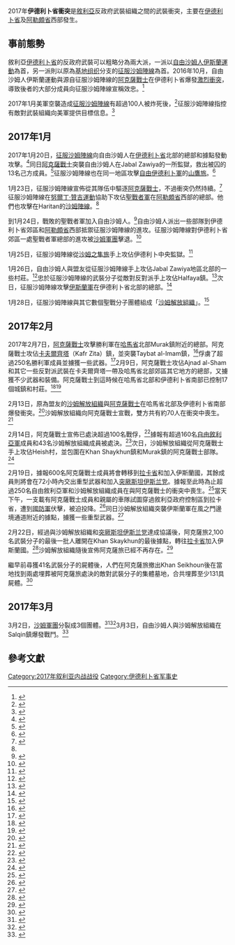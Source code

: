 {{NoteTA
|1=zh-cn:基地组织;zh-tw:蓋達組織;zh-hk:基地組織;
}}
{{Infobox military conflict
| conflict    = 2017年伊德利卜省衝突
| width       = 420px
| partof      = [[叙利亚内战|叙利亚内战]]
| image       = [[File:FSA_vs_JFS_conflicts_in_January_2017.png|320px]]
| caption     = [[伊德利卜省|伊德利卜省]]及[[阿勒頗省|阿勒頗省]]西部形勢圖
| date        = 2017年1月20日－3月9日<br/>（1個月又17天）
| place       = 敘利亞[[伊德利卜省|伊德利卜省]]、[[阿勒頗省|阿勒頗省]]西部、[[哈馬省|哈馬省]]北部
| territory   = 
| result      = 沙姆解放組織勝利

| combatant1  = {{flagicon image|Flag of Ahrar ash-Sham.svg}} '''[[自由沙姆人伊斯蘭運動|自由沙姆人伊斯蘭運動]]'''（AAS）<br/>
{{Link-en|沙姆之隼旅|Suqour al-Sham Brigade}}<small>（2017年1月26日起併入AAS）</small><br/>
[[沙姆軍團|沙姆軍團]]<small>（後來分裂為3個團體）</small><ref>{{cite web|url=https://www.theguardian.com/world/2017/jan/24/syria-talks-astana-russia-turkey-iran-ceasefire|title=Sponsors of Syria talks in Astana strike deal to protect fragile ceasefire|first=Patrick|last=Wintour|date=2017-01-24|publisher=|work=The Guardian|accessdate=2017-03-15|archive-date=2019-04-29|archive-url=https://web.archive.org/web/20190429073730/https://www.theguardian.com/world/2017/jan/24/syria-talks-astana-russia-turkey-iran-ceasefire|dead-url=no}}</ref><ref>{{cite web|url=https://twitter.com/Charles_Lister/status/823711463063900161|title=Charles Lister on Twitter|publisher=|accessdate=2017-03-15|archive-date=2017-02-23|archive-url=https://web.archive.org/web/20170223084537/https://twitter.com/charles_lister/status/823711463063900161|dead-url=no}}</ref><ref>{{cite web|url=https://www.almasdarnews.com/article/faylaq-al-sham-ground-descend-into-bitter-civil-war-in-militant-held-idlib-governorate/|title=Faylaq al-Sham group descends into bitter civil war in militant-held Idlib governorate|publisher=Al Masdar News|accessdate=2017-03-15|archive-date=2017-10-20|archive-url=https://web.archive.org/web/20171020013132/https://www.almasdarnews.com/article/faylaq-al-sham-ground-descend-into-bitter-civil-war-in-militant-held-idlib-governorate/|dead-url=no}}</ref><br/>
[[伊斯蘭軍|伊斯蘭軍]]<ref>{{cite web|url=https://twitter.com/hadialabdallah/status/824415161708642304|title=هادي العبدالله Hadi on Twitter|publisher=|accessdate=2017-01-29|archive-date=2017-02-05|archive-url=https://web.archive.org/web/20170205015034/https://twitter.com/hadialabdallah/status/824415161708642304|dead-url=no}}</ref><br/>
等
----
[[自由叙利亚军|自由叙利亚军]]
| combatant2  = {{flagicon image|Flag of Hayat Tahrir al-Sham.svg}} '''[[沙姆解放組織|沙姆解放組織]]'''<ref>{{Cite web |url=http://www.syriahr.com/en/?p=59957 |title=The Gathering of Tahrir al-Sham Body the newly formed and led by former commanding general of Harakat Ahrar Sham puts the last mentioned in a confrontation trouble |accessdate=2017-03-15 |archive-date=2017-02-02 |archive-url=https://web.archive.org/web/20170202124122/http://www.syriahr.com/en/?p=59957 |dead-url=no }}</ref>
*[[征服沙姆陣線|征服沙姆陣線]] 
*[[努爾丁·贊吉運動|努爾丁·贊吉運動]]
等<br/>
[[突厥斯坦伊斯兰党|突厥斯坦伊斯兰党]]敘利亞分支<br />
[[阿克薩戰士|阿克薩戰士]]<small>（至2017年2月7日）</small>
|combatant3 = {{flagicon|Islamic State of Iraq and the Levant}} '''[[伊斯兰国|伊斯兰国]]'''
*[[阿克薩戰士|阿克薩旅]]<small>（2017年2月7日－22日）</small>{{efn|name=Jund al-Aqsa|直至2017年1月23日阿克薩戰士隸屬於征服沙姆陣線；2月7日起改稱「阿克薩旅」。}}
| commander1  = 
| commander2  = 
| commander3  = 
| units1      = 
| units2      = 
| units3      = 
| strength1   = 數千人
| strength2   = 400名贊吉運動戰士<ref name=moj>{{cite tweet |user= Dalatrm|number= 823752983544467456|date=2017-01-23 |title= Zinki allegedly sent 400 fighters to back JFS action vs FSA @army_moj, some of whom besieging Shamiyah HQ at Hritan,  N. Aleppo}}</ref>
| strength3   = 多達2,100人<ref name="defect to ISIS" />
| casualties1 = 250人被俘<ref name=250p/>（超過160人被處決）<ref name=scores/>
| casualties2 = 107人死<ref name="lost 35 members">{{cite web|url=http://en.abna24.com/service/middle-east-west-asia/archive/2017/01/27/807660/story.html|title=Al-Nusra lost 35 members in inter-terrorist clashes in Idlib, Aleppo|first=|last=Al-Alam|date=2017-01-27|publisher=|accessdate=2017-03-15|archive-date=2018-07-21|archive-url=https://web.archive.org/web/20180721173736/http://en.abna24.com/service/middle-east-west-asia/archive/2017/01/27/807660/story.html|dead-url=yes}}</ref><ref name=bloody>{{Cite web |url=http://www.syriahr.com/2017/02/17/%D8%A7%D8%B1%D8%AA%D9%81%D8%A7%D8%B9-%D8%AD%D8%B5%D9%8A%D9%84%D8%A9-%D8%A7%D9%84%D8%A7%D9%82%D8%AA%D8%AA%D8%A7%D9%84-%D8%A7%D9%84%D8%AF%D8%A7%D9%85%D9%8A-%D8%A8%D9%8A%D9%86-%D8%AA%D8%AD%D8%B1%D9%8A/ |title=ارتفاع حصيلة الاقتتال الدامي بين تحرير الشام وجند الأقصى لأكثر من 125 مقاتل بينهم 40 أعدمهم الأخير والحزب التركستاني ينتشر بريفي إدلب وحماة |accessdate=2020-09-29 |archive-date=2017-10-19 |archive-url=https://web.archive.org/web/20171019145213/http://www.syriahr.com/2017/02/17/%D8%A7%D8%B1%D8%AA%D9%81%D8%A7%D8%B9-%D8%AD%D8%B5%D9%8A%D9%84%D8%A9-%D8%A7%D9%84%D8%A7%D9%82%D8%AA%D8%AA%D8%A7%D9%84-%D8%A7%D9%84%D8%AF%D8%A7%D9%85%D9%8A-%D8%A8%D9%8A%D9%86-%D8%AA%D8%AD%D8%B1%D9%8A/ |dead-url=no }}</ref>
| casualties3 = 52人死<ref name=bloody/>
| notes       = {{notelist}}
| campaignbox = 
}}
2017年'''伊德利卜省衝突'''是[[敘利亞|敘利亞]]反政府武裝組織之間的武裝衝突，主要在[[伊德利卜省|伊德利卜省]]及[[阿勒頗省|阿勒頗省]]西部發生。

==事前態勢==
敘利亞[[伊德利卜省|伊德利卜省]]的反政府武裝可以粗略分為兩大派，一派以[[自由沙姆人伊斯蘭運動|自由沙姆人伊斯蘭運動]]為首，另一派則以原為[[基地组织|基地组织]]分支的[[征服沙姆陣線|征服沙姆陣線]]為首。2016年10月，自由沙姆人伊斯蘭運動與源自征服沙姆陣線的[[阿克薩戰士|阿克薩戰士]]在伊德利卜省爆發[[2016年伊德利卜省衝突|激烈衝突]]，導致後者的大部分成員向征服沙姆陣線宣稱效忠。<ref>{{cite web|url=http://www.syriahr.com/en/?p=52997|title=Tension return between Jund al-Aqsa and Ahrar al-Sham in the countryside of Idlib and shooting in al-Suwaidaa|work=Syria HR|date=2016-10-22|accessdate=2017-03-15|archive-date=2016-12-20|archive-url=https://web.archive.org/web/20161220214546/http://www.syriahr.com/en/?p=52997|dead-url=no}}</ref>

2017年1月美軍空襲造成[[征服沙姆陣線|征服沙姆陣線]]有超過100人被炸死後，<ref>{{cite web|url=https://www.defense.gov/News/Article/Article/1055727/us-airstrike-kills-more-than-100-al-qaida-fighters-in-syria|title=U.S. Airstrike Kills More Than 100 al-Qaida Fighters in Syria|work=US Department of Defense|date=2017-01-20|accessdate=2017-03-15|archive-date=2018-08-14|archive-url=https://web.archive.org/web/20180814234613/https://www.defense.gov/News/Article/Article/1055727/us-airstrike-kills-more-than-100-al-qaida-fighters-in-syria/|dead-url=no}}</ref>征服沙姆陣線指控有敵對武裝組織向美軍提供目標信息。<ref>{{Cite web |url=http://www.globalresearch.ca/syrian-war-report-isis-repelled-heavy-clashes-between-ahrar-al-sham-and-al-nusra-in-idlib/5569996 |title=Syrian War Report: ISIS Repelled, Heavy Clashes between Ahrar Al-Sham and Al-Nusra in Idlib |accessdate=2017-03-15 |archive-date=2020-09-21 |archive-url=https://web.archive.org/web/20200921010615/https://www.globalresearch.ca/syrian-war-report-isis-repelled-heavy-clashes-between-ahrar-al-sham-and-al-nusra-in-idlib/5569996 |dead-url=no }}</ref>

==2017年1月==
2017年1月20日，[[征服沙姆陣線|征服沙姆陣線]]向自由沙姆人在[[伊德利卜省|伊德利卜省]]北部的總部和據點發動攻擊。<ref>{{Cite web|url=https://medium.com/@_alhamra/why-al-qaeda-jfs-is-attacking-ahrar-al-sham-by-charles-lister-4b49affca03|title=Why Al-Qaeda/JFS Is Attacking Ahrar al-Sham: @charles_lister’s Take|work=Medium Corporation|author=Al-Hamra|date=2017-01-20|accessdate=2017-03-15|archive-date=2017-10-22|archive-url=https://web.archive.org/web/20171022052809/https://medium.com/@_alhamra/why-al-qaeda-jfs-is-attacking-ahrar-al-sham-by-charles-lister-4b49affca03|dead-url=no}}</ref>同日[[阿克薩戰士|阿克薩戰士]]突襲自由沙姆人在Jabal Zawiya的一所監獄，救出被囚的13名己方成員。<ref>{{cite web|url=https://www.almasdarnews.com/article/trouble-jihadist-paradise-rival-factions-battle-idlib/|title=Trouble in jihadist paradise as rival factions battle in Idlib|work=Al-Masdar News|author=Leith Fadel|date=2017-01-20|accessdate=2017-03-15|archive-date=2019-02-03|archive-url=https://web.archive.org/web/20190203132405/https://www.almasdarnews.com/article/trouble-jihadist-paradise-rival-factions-battle-idlib/|dead-url=no}}</ref>征服沙姆陣線也在同一地區攻擊[[自由伊德利卜軍|自由伊德利卜軍]]的[[山鷹旅|山鷹旅]]。<ref>{{cite web|url=http://www.alnour.com.lb/ar/news/security/2017-01-21_061848/%D8%A7%D8%B4%D8%AA%D8%A8%D8%A7%D9%83%D8%A7%D8%AA-%D9%81%D9%8A-%D8%B1%D9%8A%D9%81-%D8%A5%D8%AF%D9%84%D8%A8-%D8%A8%D9%8A%D9%86-%D9%84%D9%88%D8%A7%D8%A1-%D8%B5%D9%82%D9%88%D8%B1-%D8%A7%D9%84%D8%AC%D8%A8%D9%84-%D9%88%D8%AC%D8%A8%D9%87%D8%A9-%D8%A7%D9%84%D9%86%D8%B5%D8%B1%D8%A9|title=Clashes in the countryside of Idlib between the "Brigade Hawks Mountain" and "Front victory"|work=Nour Radio|date=2017-01-21|access-date=2017-03-15|archive-url=https://web.archive.org/web/20170202013304/http://www.alnour.com.lb/ar/news/security/2017-01-21_061848/%D8%A7%D8%B4%D8%AA%D8%A8%D8%A7%D9%83%D8%A7%D8%AA-%D9%81%D9%8A-%D8%B1%D9%8A%D9%81-%D8%A5%D8%AF%D9%84%D8%A8-%D8%A8%D9%8A%D9%86-%D9%84%D9%88%D8%A7%D8%A1-%D8%B5%D9%82%D9%88%D8%B1-%D8%A7%D9%84%D8%AC%D8%A8%D9%84-%D9%88%D8%AC%D8%A8%D9%87%D8%A9-%D8%A7%D9%84%D9%86%D8%B5%D8%B1%D8%A9|archive-date=2017-02-02|dead-url=yes}}</ref>

1月23日，征服沙姆陣線宣佈從其隊伍中驅逐[[阿克薩戰士|阿克薩戰士]]，不過衝突仍然持續。<ref name=mee1>{{cite web|url=http://www.middleeasteye.net/news/rebel-fighting-idlib-increases-tensions-over-peace-talks-2113068507|title=Syrian rebels threaten to 'annihilate' rivals as Idlib infighting rages|work=Middle East Eye|author=Alex MacDonald|date=2017-01-23|accessdate=2017-03-15|archive-date=2017-01-24|archive-url=https://web.archive.org/web/20170124132455/http://www.middleeasteye.net/news/rebel-fighting-idlib-increases-tensions-over-peace-talks-2113068507|dead-url=no}}</ref>征服沙姆陣線在[[努爾丁·贊吉運動|努爾丁·贊吉運動]]協助下攻佔[[聖戰者軍|聖戰者軍]]在[[阿勒頗省|阿勒頗省]]西部的總部。他們也攻擊在Haritan的[[沙姆陣線|沙姆陣線]]。<ref name=moj/>

到1月24日，戰敗的聖戰者軍加入自由沙姆人。<ref name=join>{{cite web|url=http://www.qasioun.net/en/news/show/48837/Jayesh_Al_Mujahdeen_Join_Ahrar_Al_Sham_Movement|title=Mujahideen Army announces joining Freedom Movement Sham|work=Qasioun News Agency|date=2017-01-24|accessdate=2017-03-15|archive-date=2017-10-19|archive-url=https://web.archive.org/web/20171019055413/http://www.qasioun.net/en/news/show/48837/Jayesh_Al_Mujahdeen_Join_Ahrar_Al_Sham_Movement|dead-url=no}}</ref>自由沙姆人派出一些部隊到伊德利卜省郊區和[[阿勒頗省|阿勒頗省]]西部抵禦征服沙姆陣線的進攻。征服沙姆陣線對伊德利卜省郊區一處聖戰者軍總部的進攻被[[沙姆軍團|沙姆軍團]]擊退。<ref name=fail>{{cite web|url=http://www.qasioun.net/en/news/show/48782/Fateh_Al_Sham_Fail_To_Raid_Jayesh_Al_Mujahdeen_Centres|title=Fateh Al-Sham Fail To Raid Jayesh Al-Mujahdeen Centres|work=Qasioun News Agency|date=2017-01-24|accessdate=2017-03-15|archive-date=2017-02-02|archive-url=https://web.archive.org/web/20170202020452/http://www.qasioun.net/en/news/show/48782/Fateh_Al_Sham_Fail_To_Raid_Jayesh_Al_Mujahdeen_Centres|dead-url=no}}</ref>

1月25日，征服沙姆陣線從[[沙姆之隼旅|沙姆之隼旅]]手上攻佔伊德利卜中央監獄。<ref name=crush>{{cite web |url=http://www.reuters.com/article/us-mideast-crisis-syria-group-idUSKBN1591AF |title=Jihadists crush Syria rebel group, in a blow to diplomacy |work=Reuters |author=Tom Perry |date=2017-01-25 |accessdate=2017-03-15 |archive-date=2019-05-10 |archive-url=https://web.archive.org/web/20190510055147/https://www.reuters.com/article/us-mideast-crisis-syria-group-idUSKBN1591AF |dead-url=no }}</ref>

1月26日，自由沙姆人與盟友從征服沙姆陣線手上攻佔Jabal Zawiya地區北部的一些村莊。<ref name="Idlib clashes map">{{cite web|url=http://imgur.com/a/h5C3P|title=Idlib governorate clashes|publisher=|accessdate=2017-03-05|archive-date=2017-10-19|archive-url=https://web.archive.org/web/20171019055709/https://imgur.com/a/h5C3P|dead-url=no}}</ref>忠於征服沙姆陣線的武裝分子從敵對反對派手上攻佔Halfaya鎮。<ref>{{cite web|url=https://mobile.almasdarnews.com/article/situation-northern-hama-becomes-worrisome-jihadists-take/|title=Situation in northern Hama becomes worrisome as jihadists take over|first=Leith|last=Fadel|date=2017-01-26|publisher=|accessdate=2017-03-15|archive-date=2017-10-19|archive-url=https://web.archive.org/web/20171019060012/https://mobile.almasdarnews.com/article/situation-northern-hama-becomes-worrisome-jihadists-take/|dead-url=yes}}</ref>次日，征服沙姆陣線攻擊[[伊斯蘭軍|伊斯蘭軍]]在伊德利卜省北部的總部。<ref>{{cite web|url=http://www.all4syria.info/Archive/383174|title=(Fatah al-Sham) are attacking the headquarters of the (Army of Islam) in the northern Idlib Babsaga|work=All4Syria|date=2017-01-27|accessdate=2017-03-15|archive-date=2017-01-27|archive-url=https://web.archive.org/web/20170127175055/http://www.all4syria.info/Archive/383174|dead-url=no}}</ref>

1月28日，征服沙姆陣線與其它數個聖戰分子團體組成「[[沙姆解放組織|沙姆解放組織]]」。<ref>{{cite web|url=http://mobile.reuters.com/article/idUSKBN15C0MV|title=Syria Islamist factions, including former al Qaeda branch, join forces: statement|date=2017-01-28|publisher=|accessdate=2017-03-15|archive-date=2017-01-29|archive-url=https://web.archive.org/web/20170129060723/http://mobile.reuters.com/article/idUSKBN15C0MV|dead-url=yes}}</ref>

==2017年2月==
2017年2月7日，[[阿克薩戰士|阿克薩戰士]]攻擊勝利軍在[[哈馬省|哈馬省]]北部Murak鎮附近的總部。阿克薩戰士攻佔[[卡夫爾齊塔|卡夫爾齊塔]]（Kafr Zita）鎮，並突襲Taybat al-Imam鎮，<ref name=zone>{{cite web|url=http://www.alhadathnews.net/archives/272995|title="Jund al-Aqsa" seize the headquarters of the "free" and declared a military zone in Hama and Idlib|work=Al-Hadath News|date=2017-02-08|access-date=2017-03-15|archive-url=https://web.archive.org/web/20171009213524/http://www.alhadathnews.net/archives/272995|archive-date=2017-10-09|dead-url=yes}}</ref>俘虜了超過250名勝利軍成員並擄獲一些武器。<ref name=250p>{{cite web|url=http://aletihadpress.com/2017/02/07/%D9%84%D9%88%D8%A7%D8%A1-%D8%A7%D9%84%D8%A3%D9%82%D8%B5%D9%89-%D9%8A%D9%87%D8%A7%D8%AC%D9%85-%D9%85%D9%82%D8%B1%D8%A7%D8%AA-%D8%AC%D9%8A%D8%B4-%D8%A7%D9%84%D9%86%D8%B5%D8%B1-%D8%A8%D8%B1%D9%8A%D9%81/|title=Al-Aqsa Brigade attacked the headquarters of an army victory Brive northern Hama|work=Al-Etihad Press|date=2017-02-07|access-date=2017-03-15|archive-url=https://web.archive.org/web/20170211080459/http://aletihadpress.com/2017/02/07/%D9%84%D9%88%D8%A7%D8%A1-%D8%A7%D9%84%D8%A3%D9%82%D8%B5%D9%89-%D9%8A%D9%87%D8%A7%D8%AC%D9%85-%D9%85%D9%82%D8%B1%D8%A7%D8%AA-%D8%AC%D9%8A%D8%B4-%D8%A7%D9%84%D9%86%D8%B5%D8%B1-%D8%A8%D8%B1%D9%8A%D9%81/|archive-date=2017-02-11|dead-url=yes}}</ref>2月9日，阿克薩戰士攻佔Ajnad al-Sham和其它一些反對派武裝在卡夫爾齊塔一帶及哈馬省北部郊區其它地方的總部，又擄獲不少武器和裝備。阿克薩戰士到這時候在哈馬省北部和伊德利卜省南部已控制17個城鎮和村莊。<ref name="controls">{{cite web|url=http://www.syriahr.com/en/?p=60582|title=Jund al-Aqsa organization controls 17 villages, towns and cities in the countryside of Idlib and Hama|publisher=SOHR|author=|date=2017-02-09|accessdate=2017-02-09|archive-date=2017-02-11|archive-url=https://web.archive.org/web/20170211083009/http://www.syriahr.com/en/?p=60582|dead-url=no}}</ref><ref name="overrun">{{cite web|url=https://www.almasdarnews.com/article/salafist-jihadists-overrun-fsa-northern-syria-rebel-infighting-intensifies/|title=Salafist jihadists overrun FSA in northern Syria as rebel infighting intensifies|first=Zen|last=Adra|date=2017-02-09|publisher=|accessdate=2017-03-11|archive-date=2018-12-24|archive-url=https://web.archive.org/web/20181224172004/https://www.almasdarnews.com/article/salafist-jihadists-overrun-fsa-northern-syria-rebel-infighting-intensifies/|dead-url=no}}</ref>

2月13日，原為盟友的[[沙姆解放組織|沙姆解放組織]]與[[阿克薩戰士|阿克薩戰士]]在哈馬省北部及伊德利卜省南部爆發衝突。<ref>{{cite web|url=http://www.thestar.com.my/news/world/2017/02/13/jihadist-rebel-groups-clash-in-northwest-syria--monitor/|title=Jihadist rebel groups clash in northwest Syria – monitor|work=Reuters|date=2017-02-13|accessdate=2017-03-15|archive-date=2017-02-13|archive-url=https://web.archive.org/web/20170213120204/http://www.thestar.com.my/news/world/2017/02/13/jihadist-rebel-groups-clash-in-northwest-syria--monitor/|dead-url=no}}</ref>沙姆解放組織向阿克薩戰士宣戰，雙方共有約70人在衝突中喪生。<ref name=ap>{{cite web|url=https://www.washingtonpost.com/world/middle_east/syrian-state-media-says-talks-should-focus-on-terrorism/2017/02/14/079879a8-f29f-11e6-9fb1-2d8f3fc9c0ed_story.html?utm_term=.f57a7db4955d|title=Clashes between 2 extremist groups kill scores in Syria|work=Associated Press|author=Bassem Mroue|date=2017-02-14|accessdate=2017-03-15|archive-date=2017-02-17|archive-url=https://web.archive.org/web/20170217223746/https://www.washingtonpost.com/world/middle_east/syrian-state-media-says-talks-should-focus-on-terrorism/2017/02/14/079879a8-f29f-11e6-9fb1-2d8f3fc9c0ed_story.html?utm_term=.f57a7db4955d|dead-url=no}}</ref>

2月14日，阿克薩戰士宣佈已處決超過100名戰俘，<ref name=slaughter>{{cite web|url=https://www.almasdarnews.com/article/syrian-al-qaeda-group-slaughters-100-jihadist-rebels-idlib/|title=Syrian Al-Qaeda group slaughters over 100 jihadist rebels in Idlib|author=Leith Fadel|work=al-Masdar News|date=2017-02-14|accessdate=2017-03-15|archive-date=2017-02-15|archive-url=https://web.archive.org/web/20170215000327/https://www.almasdarnews.com/article/syrian-al-qaeda-group-slaughters-100-jihadist-rebels-idlib/|dead-url=no}}</ref>據報有超過160名[[自由敘利亞軍|自由敘利亞軍]]成員和43名沙姆解放組織成員被處決。<ref name=scores>{{cite web |url=http://www.reuters.com/article/us-mideast-crisis-syria-islamists-idUSKBN15V0UM |title=Syrian jihadists kill scores of rival insurgents: rebel official, SITE |date=2017-02-16 |publisher= |via=Reuters |accessdate=2017-03-15 |archive-date=2018-11-27 |archive-url=https://web.archive.org/web/20181127190136/https://www.reuters.com/article/us-mideast-crisis-syria-islamists-idUSKBN15V0UM |dead-url=no }}</ref>次日，沙姆解放組織從阿克薩戰士手上攻佔Heish村，並包圍在Khan Shaykhun鎮和Murak鎮的阿克薩戰士部隊。<ref name="Jund al-Aqsa besieged">{{cite web|url=https://www.almasdarnews.com/article/jund-al-aqsa-completely-besieged-rival-rebel-factions-around-two-towns-idlib/|title=Jund al-Aqsa completely besieged by rival rebel factions around two towns in Idlib|author=Chris Tomson|work=al-Masdar News|date=2017-02-16|accessdate=2017-03-15|archive-date=2017-02-16|archive-url=https://web.archive.org/web/20170216220414/https://www.almasdarnews.com/article/jund-al-aqsa-completely-besieged-rival-rebel-factions-around-two-towns-idlib/|dead-url=no}}</ref>

2月19日，據報600名阿克薩戰士成員將會轉移到[[拉卡省|拉卡省]]和加入伊斯蘭國，其餘成員則將會在72小時內交出重型武器和加入[[突厥斯坦伊斯兰党|突厥斯坦伊斯兰党]]。據報至此時為止超過250名自由敘利亞軍和沙姆解放組織成員在與阿克薩戰士的衝突中喪生。<ref name="250+ killed">{{cite web|url=https://www.almasdarnews.com/article/250-fighters-killed-rebel-infighting-across-syria/|title=250+ fighters killed in rebel infighting across Syria|first=Suliman|last=Mulhem|date=2017-02-19|publisher=|accessdate=2017-03-15|archive-date=2017-02-20|archive-url=https://web.archive.org/web/20170220171316/https://www.almasdarnews.com/article/250-fighters-killed-rebel-infighting-across-syria/|dead-url=no}}</ref>當天下午，一支載有阿克薩戰士成員和親屬的車隊試圖穿過敘利亞政府控制區到拉卡省，遭到[[國防軍_(敘利亞)|國防軍]]伏擊，被迫投降。<ref>{{Cite news|url=https://www.almasdarnews.com/article/syrian-army-ambushes-scores-of-islamist-rebels-trying-to-defect-to-isis/|title=Syrian Army ambushes scores of Islamist rebels trying to defect to ISIS|last=Tomson|first=Chris|date=2017-02-19|website=Al-Masdar News|accessdate=2017-02-19|archive-date=2017-02-20|archive-url=https://web.archive.org/web/20170220093112/https://www.almasdarnews.com/article/syrian-army-ambushes-scores-of-islamist-rebels-trying-to-defect-to-isis/|dead-url=no}}</ref>同日沙姆解放組織突襲伊斯蘭軍在風之門邊境通道附近的據點，擄獲一些重型武器。<ref>{{cite web|url=https://www.almasdarnews.com/article/rebel-infighting-continues-new-coalition-raids-jaysh-al-islams-positions-idlib/|title=Rebel infighting continues as new coalition raids Jaysh Al-Islam’s positions in Idlib|work=Al-Masdar News|author=Leith Fadel|date=19 February 2017|accessdate=2017-03-15|archive-date=2017-02-20|archive-url=https://web.archive.org/web/20170220172537/https://www.almasdarnews.com/article/rebel-infighting-continues-new-coalition-raids-jaysh-al-islams-positions-idlib/|dead-url=no}}</ref>

2月22日，經過與沙姆解放組織和[[突厥斯坦伊斯兰党|突厥斯坦伊斯兰党]]達成協議後，阿克薩旅2,100名武裝分子的最後一批人離開在Khan Skaykhun的最後據點，轉往[[拉卡省|拉卡省]]加入伊斯蘭國。<ref name="defect to ISIS">{{cite web|url=https://www.almasdarnews.com/article/2000-radical-rebels-defect-isis-following-intra-rebel-deal/|title=Over 2,000 radical rebels defect to ISIS following intra-rebel deal|first=Izat|last=Charkatli|date=2017-02-23|publisher=|accessdate=2017-03-15|archive-date=2019-06-03|archive-url=https://web.archive.org/web/20190603010011/https://www.almasdarnews.com/article/2000-radical-rebels-defect-isis-following-intra-rebel-deal/|dead-url=no}}</ref>沙姆解放組織隨後宣佈阿克薩旅已經不再存在。<ref name="declare terminating">{{cite web|url=https://news.siteintelgroup.com/Jihadist-News/tahrir-al-sham-declare-terminating-liwa-al-aqsa.html|title=Tahrir al-Sham Declare Terminating Liwa al-Aqsa|first=|last=SITE|publisher=|accessdate=2017-03-15|archive-date=2017-02-24|archive-url=https://web.archive.org/web/20170224213119/https://news.siteintelgroup.com/Jihadist-News/tahrir-al-sham-declare-terminating-liwa-al-aqsa.html|dead-url=no}}</ref>

繼早前尋獲41名武裝分子的屍體後，人們在阿克薩旅撤出Khan Seikhoun後在當地找到兩處埋葬被阿克薩旅處決的敵對武裝分子的集體墓地，合共埋葬至少131具屍體。<ref name="130 bodies found">{{cite web|url=http://www.al-monitor.com/pulse/afp/2017/02/syria-conflict-idlib-jihadists.html|title=130 bodies found in Syria mass graves|publisher=|accessdate=2017-06-22|archive-date=2017-03-01|archive-url=https://web.archive.org/web/20170301181408/http://www.al-monitor.com/pulse/afp/2017/02/syria-conflict-idlib-jihadists.html|dead-url=no}}</ref>

==2017年3月==
3月2日，[[沙姆軍團|沙姆軍團]]分裂成3個團體。<ref>{{Cite news|url=https://www.almasdarnews.com/article/faylaq-al-sham-ground-descend-into-bitter-civil-war-in-militant-held-idlib-governorate/|title=Faylaq al-Sham group descends into bitter civil war in militant-held Idlib governorate|last=Antonopoulos|first=Paul|date=2017-03-02|work=AMN - Al-Masdar News|access-date=2017-03-03|language=en|archive-date=2017-10-20|archive-url=https://web.archive.org/web/20171020013132/https://www.almasdarnews.com/article/faylaq-al-sham-ground-descend-into-bitter-civil-war-in-militant-held-idlib-governorate/|dead-url=no}}</ref><ref>{{Cite news|url=https://www.almasdarnews.com/article/idlib-province-descends-chaos-inter-jihadist-war-intensifies/|title=Idlib province descends into further chaos as inter-jihadist war intensifies|last=Antonopoulos|first=Paul|date=2017-03-02|work=AMN - Al-Masdar News|access-date=2017-03-03|language=en|archive-date=2017-03-03|archive-url=https://web.archive.org/web/20170303042155/https://www.almasdarnews.com/article/idlib-province-descends-chaos-inter-jihadist-war-intensifies/|dead-url=no}}</ref>3月3日，自由沙姆人與沙姆解放組織在Salqin鎮爆發戰鬥。<ref name="clash in rural Idlib">{{cite web|url=https://www.almasdarnews.com/article/jihadist-rebels-clash-one-another-rural-idlib/|title=Jihadist rebels clash with one another in rural Idlib|first=Leith|last=Fadel|date=3 March 2017|publisher=|accessdate=5 March 2017|archive-date=2017-03-04|archive-url=https://web.archive.org/web/20170304115452/https://www.almasdarnews.com/article/jihadist-rebels-clash-one-another-rural-idlib/|dead-url=no}}</ref>

==參考文獻==
{{Reflist}}

[[Category:2017年叙利亚内战战役|Category:2017年叙利亚内战战役]]
[[Category:伊德利卜省军事史|Category:伊德利卜省军事史]]